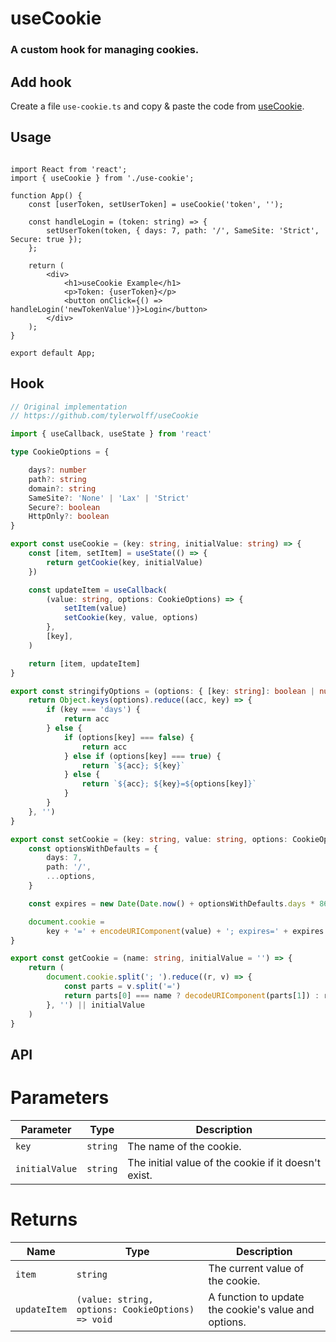# useCookie

<h3 className="mt-4 text-xl font-normal text-gray-400">A custom hook for managing cookies.</h3>

## Add hook

Create a file `use-cookie.ts` and copy & paste the code from [useCookie](/hooks/use-cookie#hook).

## Usage

```tsx {3,6} copy

import React from 'react';
import { useCookie } from './use-cookie';

function App() {
    const [userToken, setUserToken] = useCookie('token', '');

    const handleLogin = (token: string) => {
        setUserToken(token, { days: 7, path: '/', SameSite: 'Strict', Secure: true });
    };

    return (
        <div>
            <h1>useCookie Example</h1>
            <p>Token: {userToken}</p>
            <button onClick={() => handleLogin('newTokenValue')}>Login</button>
        </div>
    );
}

export default App;

```

## Hook

```ts copy
// Original implementation
// https://github.com/tylerwolff/useCookie

import { useCallback, useState } from 'react'

type CookieOptions = {

    days?: number
    path?: string
    domain?: string
    SameSite?: 'None' | 'Lax' | 'Strict'
    Secure?: boolean
    HttpOnly?: boolean
}

export const useCookie = (key: string, initialValue: string) => {
    const [item, setItem] = useState(() => {
        return getCookie(key, initialValue)
    })

    const updateItem = useCallback(
        (value: string, options: CookieOptions) => {
            setItem(value)
            setCookie(key, value, options)
        },
        [key],
    )

    return [item, updateItem]
}

export const stringifyOptions = (options: { [key: string]: boolean | number | string | undefined }) => {
    return Object.keys(options).reduce((acc, key) => {
        if (key === 'days') {
            return acc
        } else {
            if (options[key] === false) {
                return acc
            } else if (options[key] === true) {
                return `${acc}; ${key}`
            } else {
                return `${acc}; ${key}=${options[key]}`
            }
        }
    }, '')
}

export const setCookie = (key: string, value: string, options: CookieOptions) => {
    const optionsWithDefaults = {
        days: 7,
        path: '/',
        ...options,
    }

    const expires = new Date(Date.now() + optionsWithDefaults.days * 864e5).toUTCString()

    document.cookie =
        key + '=' + encodeURIComponent(value) + '; expires=' + expires + stringifyOptions(optionsWithDefaults)
}

export const getCookie = (name: string, initialValue = '') => {
    return (
        document.cookie.split('; ').reduce((r, v) => {
            const parts = v.split('=')
            return parts[0] === name ? decodeURIComponent(parts[1]) : r
        }, '') || initialValue
    )
}

```

## API

 <h1 className='text-xl font-medium mt-6'>Parameters</h1>

| Parameter     | Type     | Description                                             |
|---------------|----------|---------------------------------------------------------|
| `key`         | `string` | The name of the cookie.                                 |
| `initialValue`| `string` | The initial value of the cookie if it doesn't exist.    |

 <h1 className='text-xl font-medium mt-6'>Returns</h1>

| Name         | Type                                             | Description                                                        |
|--------------|--------------------------------------------------|--------------------------------------------------------------------|
| `item`       | `string`                                         | The current value of the cookie.                                   |
| `updateItem` | `(value: string, options: CookieOptions) => void`| A function to update the cookie's value and options.               |